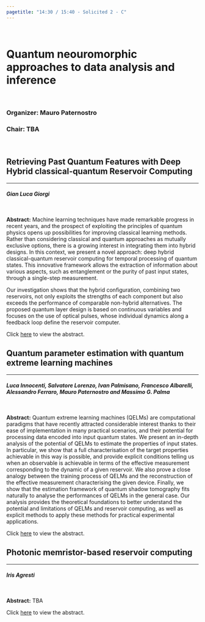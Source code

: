 ```yaml
---
pagetitle: "14:30 / 15:40 - Solicited 2 - C"
---
```



<br>


# Quantum neouromorphic approaches to data analysis and inference {#buttons .tabset .tabset-fade .tabset-pills}

<br>

### Organizer: Mauro Paternostro
### Chair: TBA

<br>

## Retrieving Past Quantum Features with Deep Hybrid classical-quantum Reservoir Computing
***
#### *Gian Luca Giorgi*

<br>

**Abstract:** Machine learning techniques have made remarkable progress in recent years, and the prospect of exploiting the principles of quantum physics opens up possibilities for improving classical learning methods. Rather than considering classical and quantum approaches as mutually exclusive options, there is a growing interest in integrating them into hybrid designs. In this context, we present a novel approach: deep hybrid classical-quantum reservoir computing for temporal processing of quantum states. This innovative framework allows the extraction of information about various aspects, such as entanglement or the purity of past input states, through a single-step measurement.

Our investigation shows that the hybrid configuration, combining two reservoirs, not only exploits the strengths of each component but also exceeds the performance of comparable non-hybrid alternatives. The proposed quantum layer design is based on continuous variables and focuses on the use of optical pulses, whose individual dynamics along a feedback loop define the reservoir computer.

Click [here]() to view the abstract.

## Quantum parameter estimation with quantum extreme learning machines
***
#### *Luca Innocenti, Salvatore Lorenzo, Ivan Palmisano, Francesco Albarelli, Alessandro Ferraro, Mauro Paternostro and Massimo G. Palma*

<br>

**Abstract:** Quantum extreme learning machines (QELMs) are computational paradigms that have recently attracted considerable interest thanks to their ease of implementation in many practical scenarios, and their potential for processing data encoded into input quantum states. We present an in-depth analysis of the potential of QELMs to estimate the properties of input states. In particular, we show that a full characterisation of the target properties achievable in this way is possible, and provide explicit conditions telling us when an observable is achievable in terms of the effective measurement corresponding to the dynamic of a given reservoir. We also prove a close analogy between the training process of QELMs and the reconstruction of the effective measurement characterising the given device. Finally, we show that the estimation framework of quantum shadow tomography fits naturally to analyse the performances of QELMs in the general case. Our analysis provides the theoretical foundations to better understand the potential and limitations of QELMs and reservoir computing, as well as explicit methods to apply these methods for practical experimental applications.

Click [here]() to view the abstract.

## Photonic memristor-based reservoir computing
***
#### *Iris Agresti*

<br>

**Abstract:** TBA


Click [here]() to view the abstract.